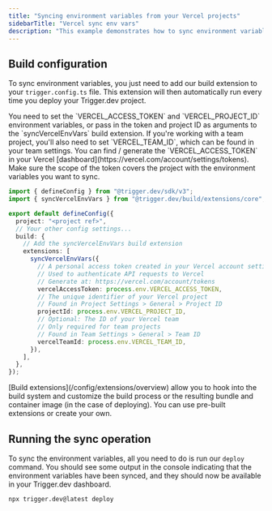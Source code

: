 ```yaml
---
title: "Syncing environment variables from your Vercel projects"
sidebarTitle: "Vercel sync env vars"
description: "This example demonstrates how to sync environment variables from your Vercel project to Trigger.dev."
---
```



## Build configuration

To sync environment variables, you just need to add our build extension to your `trigger.config.ts` file. This extension will then automatically run every time you deploy your Trigger.dev project.

<Note>
  You need to set the `VERCEL_ACCESS_TOKEN` and `VERCEL_PROJECT_ID` environment variables, or pass
  in the token and project ID as arguments to the `syncVercelEnvVars` build extension. If you're
  working with a team project, you'll also need to set `VERCEL_TEAM_ID`, which can be found in your
  team settings. You can find / generate the `VERCEL_ACCESS_TOKEN` in your Vercel
  [dashboard](https://vercel.com/account/settings/tokens). Make sure the scope of the token covers
  the project with the environment variables you want to sync.
</Note>

```ts trigger.config.ts
import { defineConfig } from "@trigger.dev/sdk/v3";
import { syncVercelEnvVars } from "@trigger.dev/build/extensions/core";

export default defineConfig({
  project: "<project ref>",
  // Your other config settings...
  build: {
    // Add the syncVercelEnvVars build extension
    extensions: [
      syncVercelEnvVars({
        // A personal access token created in your Vercel account settings
        // Used to authenticate API requests to Vercel
        // Generate at: https://vercel.com/account/tokens
        vercelAccessToken: process.env.VERCEL_ACCESS_TOKEN,
        // The unique identifier of your Vercel project
        // Found in Project Settings > General > Project ID
        projectId: process.env.VERCEL_PROJECT_ID,
        // Optional: The ID of your Vercel team
        // Only required for team projects
        // Found in Team Settings > General > Team ID
        vercelTeamId: process.env.VERCEL_TEAM_ID,
      }),
    ],
  },
});
```

<Note>
  [Build extensions](/config/extensions/overview) allow you to hook into the build system and
  customize the build process or the resulting bundle and container image (in the case of
  deploying). You can use pre-built extensions or create your own.
</Note>

## Running the sync operation

To sync the environment variables, all you need to do is run our `deploy` command. You should see some output in the console indicating that the environment variables have been synced, and they should now be available in your Trigger.dev dashboard.

```bash
npx trigger.dev@latest deploy
```

<VercelDocsCards />
